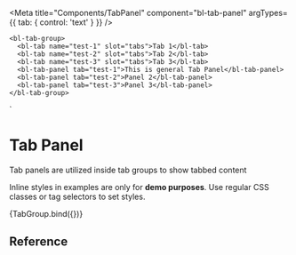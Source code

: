 
<Meta
  title="Components/TabPanel"
  component="bl-tab-panel"
  argTypes={{
    tab: {
        control: 'text'
    }
  }}
/>

    <bl-tab-group>
      <bl-tab name="test-1" slot="tabs">Tab 1</bl-tab>
      <bl-tab name="test-2" slot="tabs">Tab 2</bl-tab>
      <bl-tab name="test-3" slot="tabs">Tab 3</bl-tab>
      <bl-tab-panel tab="test-1">This is general Tab Panel</bl-tab-panel>
      <bl-tab-panel tab="test-2">Panel 2</bl-tab-panel>
      <bl-tab-panel tab="test-3">Panel 3</bl-tab-panel>
    </bl-tab-group>
  `

# Tab Panel
Tab panels are utilized inside tab groups to show tabbed content

<bl-alert variant="warning" icon caption="Note">Inline styles in examples are only for **demo purposes**. Use regular CSS classes or tag selectors to set styles.</bl-alert>

<Canvas>
<Story name="Basic Usage">
    {TabGroup.bind({})}
  </Story>
</Canvas>

## Reference

<ArgsTable of="bl-tab-panel" />

